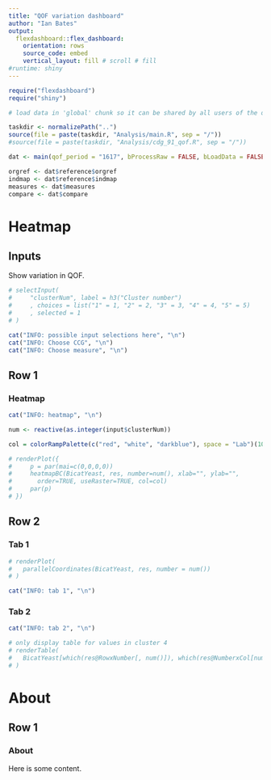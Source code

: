 ```yaml
---
title: "QOF variation dashboard"
author: "Ian Bates"
output: 
  flexdashboard::flex_dashboard:
    orientation: rows
    source_code: embed
    vertical_layout: fill # scroll # fill
#runtime: shiny
---
```


```r
require("flexdashboard")
require("shiny")

```

```r
# load data in 'global' chunk so it can be shared by all users of the dashboard

taskdir <- normalizePath("..")
source(file = paste(taskdir, "Analysis/main.R", sep = "/"))
#source(file = paste(taskdir, "Analysis/cdg_91_qof.R", sep = "/"))

dat <- main(qof_period = "1617", bProcessRaw = FALSE, bLoadData = FALSE)

orgref <- dat$reference$orgref
indmap <- dat$reference$indmap
measures <- dat$measures
compare <- dat$compare

```


Heatmap
====

Inputs {.sidebar}
-----------------------------------------------------------------------

Show variation in QOF.

```r
# selectInput(
#     "clusterNum", label = h3("Cluster number")
#     , choices = list("1" = 1, "2" = 2, "3" = 3, "4" = 4, "5" = 5)
#     , selected = 1
# )

cat("INFO: possible input selections here", "\n")
cat("INFO: Choose CCG", "\n")
cat("INFO: Choose measure", "\n")

```


Row 1
-----------------------------------------------------------------------

### Heatmap
    
```r

cat("INFO: heatmap", "\n")

num <- reactive(as.integer(input$clusterNum))

col = colorRampPalette(c("red", "white", "darkblue"), space = "Lab")(10)

# renderPlot({
#     p = par(mai=c(0,0,0,0))
#     heatmapBC(BicatYeast, res, number=num(), xlab="", ylab="",
#       order=TRUE, useRaster=TRUE, col=col)
#     par(p)
# })

```


Row 2 {.tabset}
-----------------------------------------------------------------------

### Tab 1
    
```r
# renderPlot(
#   parallelCoordinates(BicatYeast, res, number = num())
# )

cat("INFO: tab 1", "\n")

```
   
### Tab 2

```r

cat("INFO: tab 2", "\n")

# only display table for values in cluster 4
# renderTable(
#   BicatYeast[which(res@RowxNumber[, num()]), which(res@NumberxCol[num(), ])]
# )

```

About
====

Row 1
-----------------------------------------------------------------------

### About

Here is some content.
